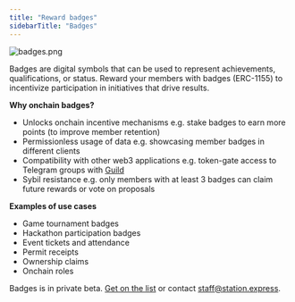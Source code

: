 ```yaml
---
title: "Reward badges"
sidebarTitle: "Badges"
---
```


![badges.png](https://station-images.nyc3.digitaloceanspaces.com/bea1f905-e701-4e55-9682-2ae6d1d787a4.png)

Badges are digital symbols that can be used to represent achievements, qualifications, or status. Reward your members with badges (ERC-1155) to incentivize participation in initiatives that drive results.

**Why onchain badges?**

- Unlocks onchain incentive mechanisms e.g. stake badges to earn more points (to improve member retention)
- Permissionless usage of data e.g. showcasing member badges in different clients
- Compatibility with other web3 applications e.g. token-gate access to Telegram groups with [Guild](https://guild.xyz/explorer)
- Sybil resistance e.g. only members with at least 3 badges can claim future rewards or vote on proposals

**Examples of use cases**

- Game tournament badges
- Hackathon participation badges
- Event tickets and attendance
- Permit receipts
- Ownership claims
- Onchain roles

Badges is in private beta. [Get on the list](https://6vdcjqzyfj3.typeform.com/to/x3xer1Rs) or contact staff@station.express.
